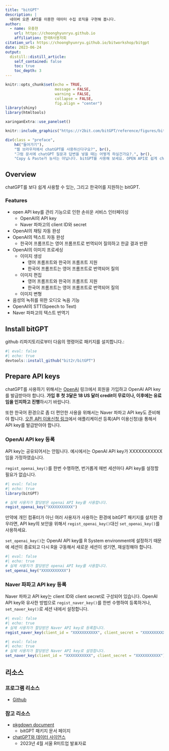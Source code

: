 ```yaml
---
title: "bitGPT"
description: |
  네이버 오픈 API를 이용한 데이터 수집 로직을 구현해 봅니다.  
author:
  - name: 유충현
    url: https://choonghyunryu.github.io
    affiliation: 한국R사용자회
citation_url: https://choonghyunryu.github.io/bitworkshop/bitgpt
date: 2023-06-24
output:
  distill::distill_article:
    self_contained: false  
    toc: true
    toc_depth: 3    
---
```


```r
knitr::opts_chunk$set(echo = TRUE, 
                      message = FALSE, 
                      warning = FALSE, 
                      collapse = FALSE,
                      fig.align = "center")
library(shiny)
library(htmltools)

xaringanExtra::use_panelset()
```

```r
knitr::include_graphics("https://r2bit.com/bitGPT/reference/figures/bitGPT.png")
```

```r
div(class = "preface", 
    h4("들어가기"),
    "웹 브라우저에서 chatGPT를 사용하신다구요?", br(),
    "그럼 문서에 chatGPT 질문과 답변을 넣을 때는 어떻게 하실건가요?.", br(),
    "Copy & Paste가 능사는 아닙니다. bitGPT를 사용해 보세요. OPEN API로 쉽게 chatGPT를 연동합니다.")
```

## Overview

chatGPT를 보다 쉽게 사용할 수 있는, 그리고 한국어를 지원하는 bitGPT.

### Features

- open API key를 관리 기능으로 인한 손쉬운 서비스 인터페이싱
    - OpenAI의 API key
    - Naver 파파고의 client ID와 secret
- OpenAI의 채팅 자동 완성
- OpenAI의 텍스트 자동 완성
    - 한국어 프롬프트는 영어 프롬프트로 번역되어 질의하고 한글 결과 반환
- OpenAI의 이미지 프로세싱
    - 이미지 생성
        - 영어 프롬프트와 한국어 프롬프트 지원
        - 한국어 프롬프트는 영어 프롬프트로 번역되어 질의
    - 이미지 편집
        - 영어 프롬프트와 한국어 프롬프트 지원
        - 한국어 프롬프트는 영어 프롬프트로 번역되어 질의
    - 이미지 변형
- 음성의 녹취를 위한 오디오 녹음 기능
- OpenAI의 STT(Speech to Text)
- Naver 파파고의 텍스트 번역기

## Install bitGPT

github 리파지토리로부터 다음의 명령어로 패키지를 설치합니다.:

```r
#| eval: false
#| echo: true
devtools::install_github("bit2r/bitGPT")
```


## Prepare API keys

chatGPT를 사용하기 위해서는 [OpenAI](https://platform.openai.com/account/api-keys) 링크에서 회원을 가입하고 OpenAI API key를 발급받아야 합니다. **가입 후 첫 3달은 18 US 달러 credit이 무료이나, 이후에는 유료임을 인지하고 진행**하시기 바랍니다.

또한 한국어 환경으로 좀 더 편안한 사용을 위해서는 Naver 파파고 API key도 준비해야 합니다. [오픈 API 이용신청 링크](https://developers.naver.com/apps/#/register?api=ppg_n2mt)에서 애플리케이션 등록(API 이용신청)을 통해서 API key를 발급받아야 합니다.

### OpenAI API key 등록

API key는 공유되어서는 안됩니다. 예시에서는 OpenAI API key가 XXXXXXXXXXX임을 가정하였습니다.

`regist_openai_key()`를 한번 수행하면, 번거롭게 매번 세션마다 API key를 설정할 필요가 없습니다.

```r
#| eval: false
#| echo: true
library(bitGPT)

# 실제 사용자가 할당받은 openai API key를 사용합니다.
regist_openai_key("XXXXXXXXXXX")
```

만약에 개인 컴퓨터가 아닌 여러 사용자가 사용하는 환경에 bitGPT 패키지를 설치한 경우라면, API key의 보안을 위해서 `regist_openai_key()`대신 `set_openai_key()`를 사용하세요.

`set_openai_key()`는 OpenAI API key를 R System environment에 설정하기 때문에 세션이 종료되고 다시 R을 구동해서 새로운 세션이 생기면, 재설정해야 합니다.

```r
#| eval: false
#| echo: true
# 실제 사용자가 할당받은 openai API key를 사용합니다.
set_openai_key("XXXXXXXXXXX")
```

### Naver 파파고 API key 등록

Naver 파파고 API key는 client ID와 client secret로 구성되어 있습니다. OpenAI API key와 유사한 방법으로 `regist_naver_key()`를 한번 수행하여 등록하거나, `set_naver_key()`로 세션 내에서 설정합니다.

```r
#| eval: false
#| echo: true
# 실제 사용자가 할당받은 Naver API key로 등록합니다.
regist_naver_key(client_id = "XXXXXXXXXXX", client_secret = "XXXXXXXXXXX")
```

```r
#| eval: false
#| echo: true
# 실제 사용자가 할당받은 Naver API key로 설정합니다.
set_naver_key(client_id = "XXXXXXXXXXX", client_secret = "XXXXXXXXXXX")
```


## 리소스

### 프로그램 리소스

- [Github](https://github.com/bit2r/bitGPT)
    

### 참고 리소스

- [pkgdown document](https://r2bit.com/bitGPT/)
    - bitGPT 패키지 문서 페이지
- [chatGPT와 데이터 사이언스](https://choonghyunryu.github.io/intro_Rpackages/slide/slide_bitGPT/#/title-slide)
    - 2023년 4월 서울 R미트업 발표자료
